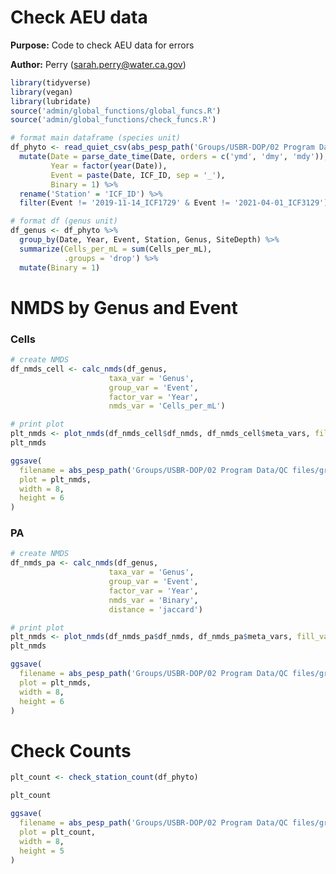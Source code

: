 # Check AEU data

**Purpose:** Code to check AEU data for errors

**Author:** Perry ([sarah.perry\@water.ca.gov](mailto:sarah.perry@water.ca.gov){.email})

```r
library(tidyverse)
library(vegan)
library(lubridate)
source('admin/global_functions/global_funcs.R')
source('admin/global_functions/check_funcs.R')
```

```r
# format main dataframe (species unit)
df_phyto <- read_quiet_csv(abs_pesp_path('Groups/USBR-DOP/02 Program Data/DOP_program_draft.csv')) %>%
  mutate(Date = parse_date_time(Date, orders = c('ymd', 'dmy', 'mdy')),
         Year = factor(year(Date)),
         Event = paste(Date, ICF_ID, sep = '_'),
         Binary = 1) %>%
  rename('Station' = 'ICF_ID') %>%
  filter(Event != '2019-11-14_ICF1729' & Event != '2021-04-01_ICF3129')

# format df (genus unit)
df_genus <- df_phyto %>%
  group_by(Date, Year, Event, Station, Genus, SiteDepth) %>%
  summarize(Cells_per_mL = sum(Cells_per_mL),
            .groups = 'drop') %>%
  mutate(Binary = 1)
```

# NMDS by Genus and Event

### Cells
```r
# create NMDS
df_nmds_cell <- calc_nmds(df_genus,
                      taxa_var = 'Genus',                    
                      group_var = 'Event',
                      factor_var = 'Year',
                      nmds_var = 'Cells_per_mL')

# print plot
plt_nmds <- plot_nmds(df_nmds_cell$df_nmds, df_nmds_cell$meta_vars, fill_var = 'Year')
plt_nmds

ggsave(
  filename = abs_pesp_path('Groups/USBR-DOP/02 Program Data/QC files/graphs/DOP-Prog_Genus_Cells_Year.jpg'),
  plot = plt_nmds,
  width = 8,
  height = 6
)
```

### PA
```r
# create NMDS
df_nmds_pa <- calc_nmds(df_genus,
                      taxa_var = 'Genus',                    
                      group_var = 'Event',
                      factor_var = 'Year',
                      nmds_var = 'Binary',
                      distance = 'jaccard')

# print plot
plt_nmds <- plot_nmds(df_nmds_pa$df_nmds, df_nmds_pa$meta_vars, fill_var = 'Year')
plt_nmds

ggsave(
  filename = abs_pesp_path('Groups/USBR-DOP/02 Program Data/QC files/graphs/DOP-Prog_Genus_PA_Year.jpg'),
  plot = plt_nmds,
  width = 8,
  height = 6
)
```

# Check Counts
```r
plt_count <- check_station_count(df_phyto)

plt_count

ggsave(
  filename = abs_pesp_path('Groups/USBR-DOP/02 Program Data/QC files/graphs/DOP-Prog_HM_StationNumber.jpg'),
  plot = plt_count,
  width = 8,
  height = 5
)
```
